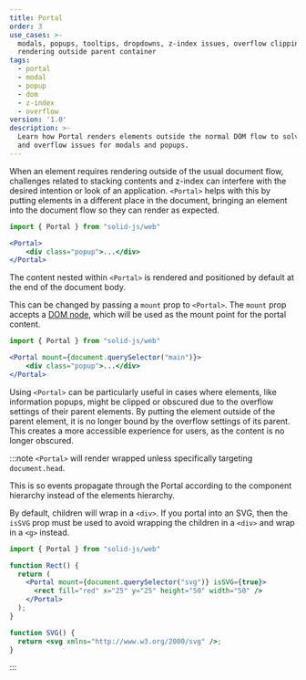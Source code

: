 ```yaml
---
title: Portal
order: 3
use_cases: >-
  modals, popups, tooltips, dropdowns, z-index issues, overflow clipping,
  rendering outside parent container
tags:
  - portal
  - modal
  - popup
  - dom
  - z-index
  - overflow
version: '1.0'
description: >-
  Learn how Portal renders elements outside the normal DOM flow to solve z-index
  and overflow issues for modals and popups.
---
```


When an element requires rendering outside of the usual document flow, challenges related to stacking contents and z-index can interfere with the desired intention or look of an application.
`<Portal>` helps with this by putting elements in a different place in the document, bringing an element into the document flow so they can render as expected.

```jsx
import { Portal } from "solid-js/web"

<Portal>
	<div class="popup">...</div>
</Portal>
```

The content nested within `<Portal>` is rendered and positioned by default at the end of the document body.

<EraserLink
	href="https://app.eraser.io/workspace/maDvFw5OryuPJOwSLyK9?elements=IEPk0uiH2OC365hkpKf3wA"
	preview="https://app.eraser.io/workspace/maDvFw5OryuPJOwSLyK9/preview?elements=IEPk0uiH2OC365hkpKf3wA&type=embed"
/>

This can be changed by passing a `mount` prop to `<Portal>`.
The `mount` prop accepts a [DOM node](https://developer.mozilla.org/en-US/docs/Web/API/Node), which will be used as the mount point for the portal content.

```jsx
import { Portal } from "solid-js/web"

<Portal mount={document.querySelector("main")}>
	<div class="popup">...</div>
</Portal>
```


Using `<Portal>` can be particularly useful in cases where elements, like information popups, might be clipped or obscured due to the overflow settings of their parent elements.
By putting the element outside of the parent element, it is no longer bound by the overflow settings of its parent.
This creates a more accessible experience for users, as the content is no longer obscured.


:::note
  `<Portal>` will render wrapped unless specifically targeting `document.head`.

  This is so events propagate through the Portal according to the component hierarchy instead of the elements hierarchy.

By default, children will wrap in a `<div>`. If you portal into an SVG, then the `isSVG` prop must be used to avoid wrapping the children in a `<div>` and wrap in a `<g>` instead.

```jsx
import { Portal } from "solid-js/web"

function Rect() {
  return (
    <Portal mount={document.querySelector("svg")} isSVG={true}>
      <rect fill="red" x="25" y="25" height="50" width="50" />
    </Portal>
  );
}

function SVG() {
  return <svg xmlns="http://www.w3.org/2000/svg" />;
}
```
:::
